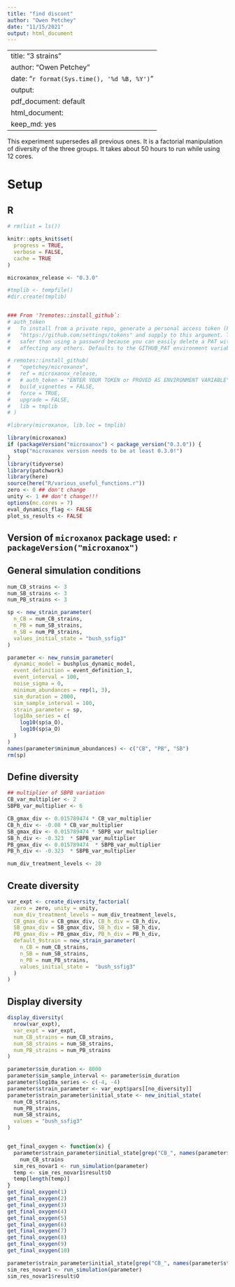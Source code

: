 ```yaml
---
title: "find discont"
author: "Owen Petchey"
date: "11/15/2021"
output: html_document
---
```

---
title: "3 strains"
author: "Owen Petchey"
date: "`r format(Sys.time(), '%d %B, %Y')`"
output:
  pdf_document: default
  html_document:
    keep_md: yes
---

This experiment supersedes all previous ones.
It is a factorial manipulation of diversity of the three groups.
It takes about 50 hours to run while using 12 cores.


# Setup

## R

```r


# rm(list = ls())

knitr::opts_knit$set(
  progress = TRUE, 
  verbose = FALSE, 
  cache = TRUE
)

microxanox_release <- "0.3.0"

#tmplib <- tempfile()
#dir.create(tmplib)


### From '?remotes::install_github`:
# auth_token
#   To install from a private repo, generate a personal access token (PAT) in
#   "https://github.com/settings/tokens" and supply to this argument. This is
#   safer than using a password because you can easily delete a PAT without
#   affecting any others. Defaults to the GITHUB_PAT environment variable.

# remotes::install_github(
#   "opetchey/microxanox",
#   ref = microxanox_release,
#   # auth_token = "ENTER YOUR TOKEN or PROVED AS ENVIRONMENT VARIABLE",
#   build_vignettes = FALSE,
#   force = TRUE,
#   upgrade = FALSE,
#   lib = tmplib
# )

#library(microxanox, lib.loc = tmplib)

library(microxanox)
if (packageVersion("microxanox") < package_version("0.3.0")) {
  stop("microxanox version needs to be at least 0.3.0!")
}
library(tidyverse)
library(patchwork)
library(here)
source(here("R/various_useful_functions.r"))
zero <- 0 ## don't change
unity <- 1 ## don't change!!!
options(mc.cores = 7)
eval_dynamics_flag <- FALSE
plot_ss_results <- FALSE
```

## Version of `microxanox` package used: `r packageVersion("microxanox") `

## General simulation conditions

```r

num_CB_strains <- 3
num_SB_strains <- 3
num_PB_strains <- 3

sp <- new_strain_parameter(
  n_CB = num_CB_strains,
  n_PB = num_SB_strains,
  n_SB = num_PB_strains,
  values_initial_state = "bush_ssfig3"
)

parameter <- new_runsim_parameter(
  dynamic_model = bushplus_dynamic_model,
  event_definition = event_definition_1,
  event_interval = 100,
  noise_sigma = 0,
  minimum_abundances = rep(1, 3),
  sim_duration = 2000,
  sim_sample_interval = 100,
  strain_parameter = sp,
  log10a_series = c(
    log10(sp$a_O),
    log10(sp$a_O)
  )
)
names(parameter$minimum_abundances) <- c("CB", "PB", "SB")
rm(sp)

```


## Define diversity

```r
## multiplier of SBPB variation
CB_var_multiplier <- 2
SBPB_var_multiplier <- 6

CB_gmax_div <- 0.015789474 * CB_var_multiplier
CB_h_div <- -0.08 * CB_var_multiplier
SB_gmax_div <- 0.015789474 * SBPB_var_multiplier
SB_h_div <- -0.323  * SBPB_var_multiplier
PB_gmax_div <- 0.015789474  * SBPB_var_multiplier
PB_h_div <- -0.323  * SBPB_var_multiplier

num_div_treatment_levels <- 20

```

## Create diversity

```r
var_expt <- create_diversity_factorial(
  zero = zero, unity = unity,
  num_div_treatment_levels = num_div_treatment_levels,
  CB_gmax_div = CB_gmax_div, CB_h_div = CB_h_div,
  SB_gmax_div = SB_gmax_div, SB_h_div = SB_h_div,
  PB_gmax_div = PB_gmax_div, PB_h_div = PB_h_div,
  default_9strain = new_strain_parameter(
    n_CB = num_CB_strains,
    n_SB = num_SB_strains,
    n_PB = num_PB_strains,
    values_initial_state =  "bush_ssfig3"
  )
)
```


## Display diversity

```r
display_diversity(
  nrow(var_expt),
  var_expt = var_expt,
  num_CB_strains = num_CB_strains,
  num_SB_strains = num_SB_strains,
  num_PB_strains = num_PB_strains
)
```



```r
parameter$sim_duration <- 8000
parameter$sim_sample_interval <- parameter$sim_duration
parameter$log10a_series <- c(-4, -4)
parameter$strain_parameter <- var_expt$pars[[no_diversity]]
parameter$strain_parameter$initial_state <- new_initial_state(
  num_CB_strains,
  num_PB_strains,
  num_SB_strains,
  values = "bush_ssfig3"
)


get_final_oxygen <- function(x) {
  parameter$strain_parameter$initial_state[grep("CB_", names(parameter$strain_parameter$initial_state))] <- 10 ^ (x) /
    num_CB_strains
  sim_res_novar1 <- run_simulation(parameter)
  temp <- sim_res_novar1$result$O
  temp[length(temp)]
}
get_final_oxygen(1)
get_final_oxygen(2)
get_final_oxygen(3)
get_final_oxygen(4)
get_final_oxygen(5)
get_final_oxygen(6)
get_final_oxygen(7)
get_final_oxygen(8)
get_final_oxygen(9)
get_final_oxygen(10)

parameter$strain_parameter$initial_state[grep("CB_", names(parameter$strain_parameter$initial_state))] <- 10^1/num_CB_strains
sim_res_novar1 <- run_simulation(parameter)
sim_res_novar1$result$O



```

